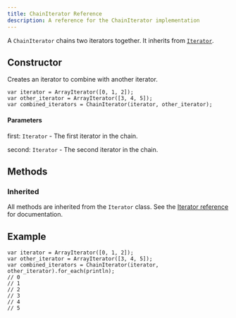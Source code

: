 ---
title: ChainIterator Reference
description: A reference for the ChainIterator implementation
---

A `ChainIterator` chains two iterators together. It inherits from [`Iterator`](/reference/api/iterators/iterator/).

## Constructor

Creates an iterator to combine with another iterator.

```ql
var iterator = ArrayIterator([0, 1, 2]);
var other_iterator = ArrayIterator([3, 4, 5]);
var combined_iterators = ChainIterator(iterator, other_iterator);
```

#### Parameters

first: `Iterator` - The first iterator in the chain.

second: `Iterator` - The second iterator in the chain.

## Methods

### Inherited

All methods are inherited from the `Iterator` class. See the [Iterator reference](/reference/api/iterators/iterator#methods) for documentation.

## Example

```ql
var iterator = ArrayIterator([0, 1, 2]);
var other_iterator = ArrayIterator([3, 4, 5]);
var combined_iterators = ChainIterator(iterator, other_iterator).for_each(println);
// 0
// 1
// 2
// 3
// 4
// 5
```
